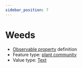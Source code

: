```yaml
---
sidebar_position: 7
---
```



# Weeds

- [Observable property](/viewers/dawe-vocabs?uri=https://linked.data.gov.au/def/nrm/cefdf9e3-63cb-42fb-9d9b-790dbdebbe45) definition
- Feature type: [plant community](http://linked.data.gov.au/def/tern-cv/ea3a4c64-dac3-4660-809a-8ad5ced8997b)
- Value type: [Text](https://w3id.org/tern/ontologies/tern/Text)

<Example
  protocolModule="targeted-survey-ecological-community"
  observableProperty="https://linked.data.gov.au/def/nrm/cefdf9e3-63cb-42fb-9d9b-790dbdebbe45"
/>
